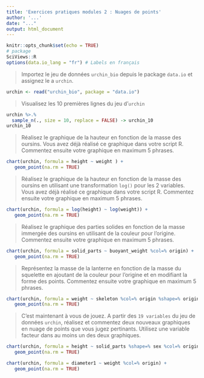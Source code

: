 ```yaml
---
title: 'Exercices pratiques modules 2 : Nuages de points'
author: '...'
date: "..."
output: html_document
---
```


```r
knitr::opts_chunk$set(echo = TRUE)
# package
SciViews::R
options(data.io_lang = "fr") # Labels en français
```

> Importez le jeu de données `urchin_bio` depuis le package `data.io` et assignez le a `urchin`. 

```r
urchin <- read("urchin_bio", package = "data.io")
```

> Visualisez les 10 premières lignes du jeu d'`urchin`

```r
urchin %>.%
  sample_n(., size = 10, replace = FALSE) -> urchin_10
urchin_10

```


> Réalisez le graphique de la hauteur en fonction de la masse des oursins. Vous avez déjà réalisé ce graphique dans votre script R. Commentez ensuite votre graphique en maximum 5 phrases.

```r
chart(urchin, formula = height ~ weight ) +
   geom_point(na.rm = TRUE)
```

> Réalisez le graphique de la hauteur en fonction de la masse des oursins en utilisant une transformation `log()` pour les 2 variables. Vous avez déjà réalisé ce graphique dans votre script R. Commentez ensuite votre graphique en maximum 5 phrases.

```r
chart(urchin, formula = log(height) ~ log(weight)) +
   geom_point(na.rm = TRUE)
```

> Réalisez le graphique des parties solides en fonction de la masse immergée des oursins en utilisant de la couleur pour l'origine. Commentez ensuite votre graphique en maximum 5 phrases.

```r
chart(urchin, formula = solid_parts ~ buoyant_weight %col=% origin) +
   geom_point(na.rm = TRUE)
```

> Représentez la masse de la lanterne en fonction de la masse du squelette en ajoutant de la couleur pour l'origine et en modifiant la forme des points. Commentez ensuite votre graphique en maximum 5 phrases.

```r
chart(urchin, formula = weight ~ skeleton %col=% origin %shape=% origin) +
   geom_point(na.rm = TRUE)
```

> C'est maintenant à vous de jouez. A partir des `19 variables` du jeu de données `urchin`, réalisez et commentez deux nouveaux graphiques en nuage de points que vous jugez pertinants. Utilisez une variable facteur dans au moins un des deux graphiques.  

```r
chart(urchin, formula = height ~ solid_parts %shape=% sex %col=% origin) +
   geom_point(na.rm = TRUE)
```

```r
chart(urchin, formula = diameter1 ~ weight %col=% origin) +
   geom_point(na.rm = TRUE)
```


